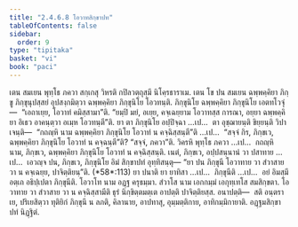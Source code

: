 ```yaml
---
title: "2.4.6.8 โอวาทสิกฺขาปท"
tableOfContents: false
sidebar:
  order: 9
type: "tipitaka"
basket: "vi"
book: "paci"
---
```



<DynamicBreadcrumb />

<Division number="1054" book="paci">

<Paragraph number="3159" book="paci">
เตน สมเยน พุทฺโธ ภควา สกฺเกสุ วิหรติ กปิลวตฺถุสฺมึ นิโคฺรธาราเม. เตน โข ปน สมเยน ฉพฺพคฺคิยา ภิกฺขู ภิกฺขุนุปสฺสยํ อุปสงฺกมิตฺวา ฉพฺพคฺคิยา ภิกฺขุนิโย โอวทนฺติ. ภิกฺขุนิโย ฉพฺพคฺคิยา ภิกฺขุนิโย เอตทโวจุํ—  “เอถาเยฺย, โอวาทํ คมิสฺสามา”ติ. “ยมฺปิ มยํ, อเยฺย, คจฺเฉยฺยาม โอวาทสฺส การณา, อยฺยา ฉพฺพคฺคิยา อิเธว อาคนฺตฺวา อเมฺห โอวทนฺตี”ติ.
</Paragraph>

<Paragraph number="3160" book="paci">
ยา ตา ภิกฺขุนิโย อปฺปิจฺฉา …เป…  ตา อุชฺฌายนฺติ ขิยฺยนฺติ วิปาเจนฺติ—  “กถญฺหิ นาม ฉพฺพคฺคิยา ภิกฺขุนิโย โอวาทํ น คจฺฉิสฺสนฺตี”ติ …เป…  “สจฺจํ กิร, ภิกฺขเว, ฉพฺพคฺคิยา ภิกฺขุนิโย โอวาทํ น คจฺฉนฺตี”ติ? “สจฺจํ, ภควา”ติ. วิครหิ พุทฺโธ ภควา …เป…  กถญฺหิ นาม, ภิกฺขเว, ฉพฺพคฺคิยา ภิกฺขุนิโย โอวาทํ น คจฺฉิสฺสนฺติ. เนตํ, ภิกฺขเว, อปฺปสนฺนานํ วา ปสาทาย …เป…  เอวญฺจ ปน, ภิกฺขเว, ภิกฺขุนิโย อิมํ สิกฺขาปทํ อุทฺทิสนฺตุ—
</Paragraph>

</Division>
<Division number="1055" book="paci">

<Paragraph number="3161" book="paci">
<Emphasis>“ยา ปน ภิกฺขุนี โอวาทาย วา สํวาสาย วา น คจฺเฉยฺย, ปาจิตฺติยนฺ”</Emphasis>ติ. (*58*:<Emphasis>113</Emphasis>)
</Paragraph>

</Division>
<Division number="1056" book="paci">

<Paragraph number="3162" book="paci">
<Emphasis>ยา ปนา</Emphasis>ติ ยา ยาทิสา …เป…  <Emphasis>ภิกฺขุนี</Emphasis>ติ …เป…  อยํ อิมสฺมึ อตฺเถ อธิปฺเปตา ภิกฺขุนีติ.
</Paragraph>

<Paragraph number="3163" book="paci">
<Emphasis>โอวาโท</Emphasis> นาม อฏฺฐ ครุธมฺมา.
</Paragraph>

<Paragraph number="3164" book="paci">
<Emphasis>สํวาโส</Emphasis> นาม เอกกมฺมํ เอกุทฺเทโส สมสิกฺขตา. โอวาทาย วา สํวาสาย วา น คจฺฉิสฺสามีติ ธุรํ นิกฺขิตฺตมตฺเต อาปตฺติ ปาจิตฺติยสฺส.
</Paragraph>

</Division>
<Division number="1057" book="paci">

<Paragraph number="3165" book="paci">
อนาปตฺติ—  สติ อนฺตราเย, ปริเยสิตฺวา ทุติยิกํ ภิกฺขุนึ น ลภติ, คิลานาย, อาปทาสุ, อุมฺมตฺติกาย, อาทิกมฺมิกายาติ.

</Paragraph>
</Division>

<Paragraph number="3166" type="center" book="paci">
อฏฺฐมสิกฺขาปทํ นิฏฺฐิตํ.
</Paragraph>